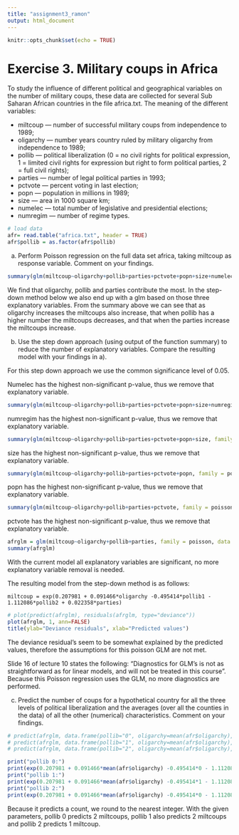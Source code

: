 ```yaml
---
title: "assignment3_ramon"
output: html_document
---
```


```r
knitr::opts_chunk$set(echo = TRUE)
```



# Exercise 3. Military coups in Africa

To study the influence of different political and geographical variables on the number of military coups, these data are collected for several Sub Saharan African countries in the file africa.txt. The meaning of the different variables:

* miltcoup — number of successful military coups from independence to 1989;
* oligarchy — number years country ruled by military oligarchy from independence to 1989;
* pollib — political liberalization (0 = no civil rights for political expression, 1 = limited civil rights for expression but right to form political parties, 2 = full civil rights);
* parties — number of legal political parties in 1993;
* pctvote — percent voting in last election;
* popn — population in millions in 1989;
* size — area in 1000 square km;
* numelec — total number of legislative and presidential elections;
* numregim — number of regime types.


```r
# load data
afr= read.table("africa.txt", header = TRUE)
afr$pollib = as.factor(afr$pollib)
```

a) Perform Poisson regression on the full data set africa, taking miltcoup as response variable. Comment on your findings.
```r
summary(glm(miltcoup~oligarchy+pollib+parties+pctvote+popn+size+numelec+numregim, family = poisson, data = afr))
```
We find that oligarchy, pollib and parties contribute the most. In the step-down method below we also end up with a glm based on those three explanatory variables. From the summary above we can see that as oligarchy increases the miltcoups also increase, that when pollib has a higher number the miltcoups decreases, and that when the parties increase the miltcoups increase.

b) Use the step down approach (using output of the function summary) to reduce the number of explanatory variables. Compare the resulting model with your findings in a).

For this step down approach we use the common significance level of 0.05.

Numelec has the highest non-significant p-value, thus we remove that explanatory variable.
```r
summary(glm(miltcoup~oligarchy+pollib+parties+pctvote+popn+size+numregim, family = poisson, data = afr))[[12]]
```

numregim has the highest non-significant p-value, thus we remove that explanatory variable.
```r
summary(glm(miltcoup~oligarchy+pollib+parties+pctvote+popn+size, family = poisson, data = afr))[[12]]
```

size has the highest non-significant p-value, thus we remove that explanatory variable.
```r
summary(glm(miltcoup~oligarchy+pollib+parties+pctvote+popn, family = poisson, data = afr))[[12]]
```

popn has the highest non-significant p-value, thus we remove that explanatory variable.
```r
summary(glm(miltcoup~oligarchy+pollib+parties+pctvote, family = poisson, data = afr))[[12]]
```

pctvote has the highest non-significant p-value, thus we remove that explanatory variable.
```r
afrglm = glm(miltcoup~oligarchy+pollib+parties, family = poisson, data = afr)
summary(afrglm)
```
With the current model all explanatory variables are significant, no more explanatory variable removal is needed.


The resulting model from the step-down method is as follows:
```
miltcoup = exp(0.207981 + 0.091466*oligarchy -0.495414*pollib1 - 1.112086*pollib2 + 0.022358*parties)
```


```r
# plot(predict(afrglm), residuals(afrglm, type="deviance"))
plot(afrglm, 1, ann=FALSE)
title(ylab="Deviance residuals", xlab="Predicted values")
```
The deviance residual's seem to be somewhat explained by the predicted values, therefore the assumptions for this poisson GLM are not met.

Slide 16 of lecture 10 states the following: "Diagnostics for GLM’s is not as straightforward as for linear models, and will not be treated in this course". Because this Poisson regression uses the GLM, no more diagnostics are performed.


c) Predict the number of coups for a hypothetical country for all the three levels of political liberalization and the averages (over all the counties in the data) of all the other (numerical) characteristics. Comment on your findings.

```r
# predict(afrglm, data.frame(pollib="0", oligarchy=mean(afr$oligarchy), parties=mean(afr$parties)))[[1]]
# predict(afrglm, data.frame(pollib="1", oligarchy=mean(afr$oligarchy), parties=mean(afr$parties)))[[1]]
# predict(afrglm, data.frame(pollib="2", oligarchy=mean(afr$oligarchy), parties=mean(afr$parties)))[[1]]
```

```r
print("pollib 0:")
print(exp(0.207981 + 0.091466*mean(afr$oligarchy) -0.495414*0 - 1.112086*0 + 0.022358*mean(afr$parties)))
print("pollib 1:")
print(exp(0.207981 + 0.091466*mean(afr$oligarchy) -0.495414*1 - 1.112086*0 + 0.022358*mean(afr$parties)))
print("pollib 2:")
print(exp(0.207981 + 0.091466*mean(afr$oligarchy) -0.495414*0 - 1.112086*1 + 0.022358*mean(afr$parties)))
```
Because it predicts a count, we round to the nearest integer. With the given parameters, pollib 0 predicts 2 miltcoups, pollib 1 also predicts 2 miltcoups and pollib 2 predicts 1 miltcoup.